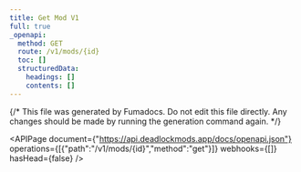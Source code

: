---
title: Get Mod V1
full: true
_openapi:
  method: GET
  route: /v1/mods/{id}
  toc: []
  structuredData:
    headings: []
    contents: []
---

{/* This file was generated by Fumadocs. Do not edit this file directly. Any changes should be made by running the generation command again. */}

<APIPage document={"https://api.deadlockmods.app/docs/openapi.json"} operations={[{"path":"/v1/mods/{id}","method":"get"}]} webhooks={[]} hasHead={false} />